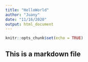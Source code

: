 ```yaml
---
title: "HelloWorld"
author: "Juany"
date: "11/16/2020"
output: html_document
---
```


```r
knitr::opts_chunk$set(echo = TRUE)
```

## This is a markdown file


